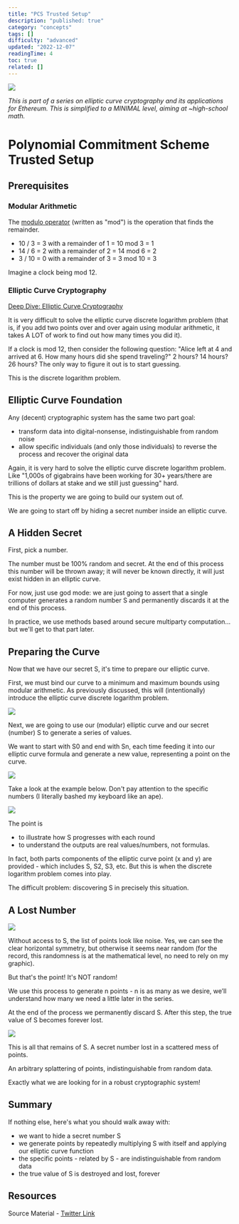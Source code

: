 ```yaml
---
title: "PCS Trusted Setup"
description: "published: true"
category: "concepts"
tags: []
difficulty: "advanced"
updated: "2022-12-07"
readingTime: 4
toc: true
related: []
---
```


![](/images/pcs-trusted-setup-1.jpeg)

*This is part of a series on elliptic curve cryptography and its applications for Ethereum. This is simplified to a MINIMAL level, aiming at ~high-school math.*

# Polynomial Commitment Scheme Trusted Setup

## Prerequisites

### Modular Arithmetic 

The [modulo operator](https://en.wikipedia.org/wiki/Modular_arithmetic) (written as "mod") is the operation that finds the remainder. 

*   10 / 3 = 3 with a remainder of 1 = 10 mod 3 = 1
*   14 / 6 = 2 with a remainder of 2 = 14 mod 6 = 2
*   3 / 10 = 0 with a remainder of 3 = 3 mod 10 = 3

Imagine a clock being mod 12.

### Elliptic Curve Cryptography

[Deep Dive: Elliptic Curve Cryptography](/concepts/elliptic-curve-cryptography)

It is very difficult to solve the elliptic curve discrete logarithm problem (that is, if you add two points over and over again using modular arithmetic, it takes A LOT of work to find out how many times you did it).

If a clock is mod 12, then consider the following question: "Alice left at 4 and arrived at 6. How many hours did she spend traveling?" 2 hours? 14 hours? 26 hours? The only way to figure it out is to start guessing. 

This is the discrete logarithm problem.

## Elliptic Curve Foundation

Any (decent) cryptographic system has the same two part goal: 

*   transform data into digital-nonsense, indistinguishable from random noise
*   allow specific individuals (and only those individuals) to reverse the process and recover the original data

Again, it is very hard to solve the elliptic curve discrete logarithm problem. Like "1,000s of gigabrains have been working for 30+ years/there are trillions of dollars at stake and we still just guessing" hard.

This is the property we are going to build our system out of.

We are going to start off by hiding a secret number inside an elliptic curve. 

## A Hidden Secret

First, pick a number.

The number must be 100% random and secret. At the end of this process this number will be thrown away; it will never be known directly, it will just exist hidden in an elliptic curve.

For now, just use god mode: we are just going to assert that a single computer generates a random number S and permanently discards it at the end of this process. 

In practice, we use methods based around secure multiparty computation... but we'll get to that part later.

## Preparing the Curve

Now that we have our secret S, it's time to prepare our elliptic curve. 

First, we must bind our curve to a minimum and maximum bounds using modular arithmetic. As previously discussed, this will (intentionally) introduce the elliptic curve discrete logarithm problem.

![](/images/pcs-trusted-setup-2.jpeg)

Next, we are going to use our (modular) elliptic curve and our secret (number) S to generate a series of values. 

We want to start with S0 and end with Sn, each time feeding it into our elliptic curve formula and generate a new value, representing a point on the curve.

![](/images/pcs-trusted-setup-3.jpeg)

Take a look at the example below. Don't pay attention to the specific numbers (I literally bashed my keyboard like an ape). 

![](/images/pcs-trusted-setup-4.jpeg)

The point is 

*   to illustrate how S progresses with each round
*   to understand the outputs are real values/numbers, not formulas.

In fact, both parts components of the elliptic curve point (x and y) are provided - which includes S, S2, S3, etc. But this is when the discrete logarithm problem comes into play. 

The difficult problem: discovering S in precisely this situation.

## A Lost Number

![](/images/pcs-trusted-setup-5.jpeg)

Without access to S, the list of points look like noise. Yes, we can see the clear horizontal symmetry, but otherwise it seems near random (for the record, this randomness is at the mathematical level, no need to rely on my graphic). 

But that's the point! It's NOT random!

We use this process to generate n points - n is as many as we desire, we’ll understand how many we need a little later in the series. 

At the end of the process we permanently discard S. After this step, the true value of S becomes forever lost.

![](/images/pcs-trusted-setup-6.jpeg)

This is all that remains of S. A secret number lost in a scattered mess of points. 

An arbitrary splattering of points, indistinguishable from random data. 

Exactly what we are looking for in a robust cryptographic system!

## Summary

If nothing else, here's what you should walk away with:

*   we want to hide a secret number S
*   we generate points by repeatedly multiplying S with itself and applying our elliptic curve function
*   the specific points - related by S - are indistinguishable from random data
*   the true value of S is destroyed and lost, forever

## Resources

Source Material - [Twitter Link](https://twitter.com/logarithmicrex/status/1581864402076151809)

